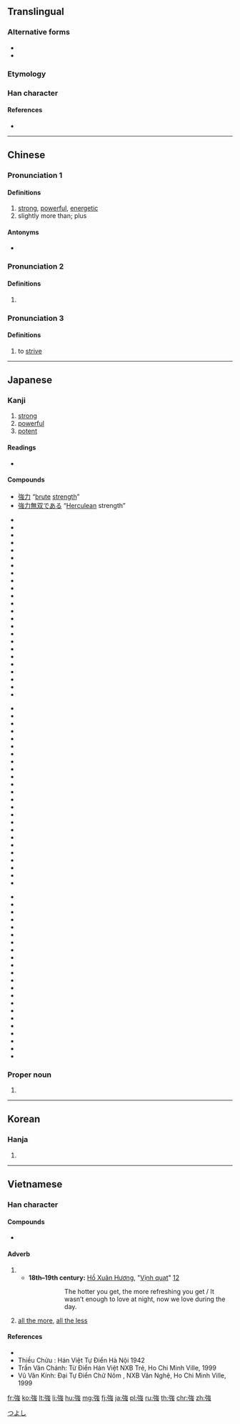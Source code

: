 {{also|强|彊}}
==Translingual==

===Alternative forms===
* {{l|mul|强}}
* {{l|mul|彊}}

===Etymology===
{{Han compound|弘|虫|c1=p|c2=s|t2=insect|ls=psc}}

===Han character===
{{Han char|rn=57|rad=弓|as=08|sn=11|four=13236|canj=NILI|ids=⿰弓𧈧, ⿸弘虫}}

====References====
* {{Han ref|kx=0359.230|dkj=09815|hdz=20999.070|uh=5F37|ud=24375|bh=B16A|bd=45418}}

----

==Chinese==
{{zh-forms|s=强}}

===Pronunciation 1===
{{zh-pron
|m=qiáng
|ma=y
|c=koeng4
|h=pfs=khiòng
|mn=kiông/kiūⁿ
|w=3jjian
|mc=y
|oc=y
|cat=a,adv
}}

====Definitions====
{{zh-hanzi}}

# [[strong]], [[powerful]], [[energetic]]
# slightly more than; plus
#: {{zh-x|你 做 了 多少 了？……四 分之 一 強。|How much have you done?...A bit more than a fourth.}}

====Antonyms====
* {{zh-l|弱}}

===Pronunciation 2===
{{zh-pron
|m=Jiàng
|ma=Zh-jiàng.ogg
|c=goeng6
|w=3jian
|cat=pn
}}

====Definitions====
{{zh-hanzi}}

# {{surname|lang=zh}}

===Pronunciation 3===
{{zh-pron
|m=qiǎng
|ma=
|c=koeng5
|h=pfs=khiòng/khióng
|mn=kióng
|w=3jjian
|cat=v
}}

====Definitions====
{{zh-hanzi}}

# to [[strive]]
#: {{zh-x|勉強{qiǎng}|to force somebody to do something}}

{{zh-cat|Elementary}}

----

==Japanese==

===Kanji===
{{ja-kanji|grade=2|rs=弓08}}

# [[strong]]
# [[powerful]]
# [[potent]]

====Readings====
* {{ja-readings
|goon=[[ごう]] (gō) < [[がう]] (gau)
|kanon=[[きょう]] (kyō) < [[きやう]] (kyau)
|toon=[[がん]] (gan) {{qualifier|non-[[w:Jōyō kanji|Jōyō]] reading}}
|kun=[[つよい]] (tsuyoi), [[しいる]] (shiiru) > [[しひる]] (shihiru), [[つよまる]] (tsuyomaru)}}

====Compounds====
* [[強力]] “[[brute]] [[strength]]”
* [[強力無双である]] “[[Herculean]] strength”
{{der-top}}
{{top3}}
* {{l|ja|sc=Jpan|頑強|tr=がんきょう, gankyō}}
* {{l|ja|sc=Jpan|強圧|tr=きょうあつ, kyōatsu}}
* {{l|ja|sc=Jpan|強化|tr=きょうか, kyōka}}
* {{l|ja|sc=Jpan|強悍|tr=きょうかん, kyōkan}}
* {{l|ja|sc=Jpan|強諫|tr=こうれん, kōren}}
* {{l|ja|sc=Jpan|強顔|tr=きょうがん, kyōgan}}
* {{l|ja|sc=Jpan|強幹弱枝|tr=きょうかんじゃくし, kyōkanjakushi}}
* {{l|ja|sc=Jpan|強記|tr=きょうき, kyōki}}
* {{l|ja|sc=Jpan|強禦|tr=きょうぎょ, kyōgyo}}
* {{l|ja|sc=Jpan|強圉|tr=きょうぎょ, kyōgyo}}
* {{l|ja|sc=Jpan|強肩|tr=きょうけん, kyōken}}
* {{l|ja|sc=Jpan|強健|tr=きょうけん, kyōken}}
* {{l|ja|sc=Jpan|強権|tr=きょうけん, kyōken}}
* {{l|ja|sc=Jpan|強固|tr=きょうこ, kyōko}}
* {{l|ja|sc=Jpan|強行|tr=きょうこう, kyōkō}}
* {{l|ja|sc=Jpan|強攻|tr=きょうこう, kyōkō}}
* {{l|ja|sc=Jpan|強硬|tr=きょうこう, kyōkō}}
* {{l|ja|sc=Jpan|強梗|tr=きょうこう, kyōkō}}
* {{l|ja|sc=Jpan|強豪|tr=きょうごう, kyōgō}}
* {{l|ja|sc=Jpan|強行軍|tr=きょうこうぐん, kyōkōgun}}
* {{l|ja|sc=Jpan|強仕|tr=きょうし, kyōshi}}
* {{l|ja|sc=Jpan|強死|tr=きょうし, kyōshi}}
* {{l|ja|sc=Jpan|強志|tr=きょうし, kyōshi}}
* {{l|ja|sc=Jpan|強弱|tr=きょうじゃく, kyōjaku}}
{{mid3}}
* {{l|ja|sc=Jpan|強襲|tr=きょうしゅう, kyōshū}}
* {{l|ja|sc=Jpan|強恕|tr=きょうじょ, kyōjo}}
* {{l|ja|sc=Jpan|強靭|tr=きょうじん, kyōjin}}
* {{l|ja|sc=Jpan|強制|tr=きょうせい, kyōsei}}
* {{l|ja|sc=Jpan|強請|tr=きょうせい, kyōsei}}
* {{l|ja|sc=Jpan|強僭|tr=きょうせん, kyōsen}}
* {{l|ja|sc=Jpan|強壮|tr=きょうそう, kyōsō}}
* {{l|ja|sc=Jpan|強大|tr=きょうだい, kyōdai}}
* {{l|ja|sc=Jpan|強調|tr=きょうちょう, kyōchō}}
* {{l|ja|sc=Jpan|強弩|tr=きょうど, kyōdo}}
* {{l|ja|sc=Jpan|強忍|tr=きょうにん, kyōnin}}
* {{l|ja|sc=Jpan|強迫|tr=きょうはく, kyōhaku}}
* {{l|ja|sc=Jpan|強迫観念|tr=きょうはくかんねん, kyōhakukannen}}
* {{l|ja|sc=Jpan|強半|tr=きょうはん, kyōhan}}
* {{l|ja|sc=Jpan|強風|tr=きょうふう, kyōhū}}
* {{l|ja|sc=Jpan|強弁|tr=きょうべん, kyōben}}
* {{l|ja|sc=Jpan|強暴|tr=きょうぼう, kyōbō}}
* {{l|ja|sc=Jpan|強要|tr=きょうよう, kyōyō}}
* {{l|ja|sc=Jpan|強梁|tr=きょうりょう, kyōryō}}
* {{l|ja|sc=Jpan|強力|tr=きょうりょく, kyōryoku}}
* {{l|ja|sc=Jpan|強烈|tr=きょうれつ, kyōretsu}}
* {{l|ja|sc=Jpan|屈強|tr=くっきょう, kukkyō}}
* {{l|ja|sc=Jpan|堅強|tr=けんきょう, kenkyō}}
* {{l|ja|sc=Jpan|牽強|tr=けんきょう, kenkyō}}
{{mid3}}
* {{l|ja|sc=Jpan|件強|tr=けんきょう, kenkyō}}
* {{l|ja|sc=Jpan|強引|tr=ごういん, gōin}}
* {{l|ja|sc=Jpan|強姦|tr=ごうかん, gōkan}}
* {{l|ja|sc=Jpan|強情|tr=ごうじょう, gōjō}}
* {{l|ja|sc=Jpan|強訴|tr=ごうそ, gōso}}
* {{l|ja|sc=Jpan|強奪|tr=ごうだつ, gōdatsu}}
* {{l|ja|sc=Jpan|強談|tr=ごうだん, gōdan}}
* {{l|ja|sc=Jpan|強談威迫|tr=ごうだにはく, gōdanihaku}}
* {{l|ja|sc=Jpan|強盗|tr=ごうとう, gōtō}}
* {{l|ja|sc=Jpan|強飯|tr=こわめし, kowameshi}}
* {{l|ja|sc=Jpan|強欲|tr=ごうよく, gōyoku}}
* {{l|ja|sc=Jpan|強力犯|tr=ごうりきはん, gōrikihan}}
* {{l|ja|sc=Jpan|強強|tr=つよつよ, tsuyotsuyo}}
* {{l|ja|sc=Jpan|強談判|tr=こわだんぱん, kowadanpan}}
* {{l|ja|sc=Jpan|強面|tr=こわもて, kowamote}}
* {{l|ja|sc=Jpan|強気|tr=つよき, tsuyoki}}
* {{l|ja|sc=Jpan|強腰|tr=つよごし, tsuyogosi}}
* {{l|ja|sc=Jpan|強吟|tr=つよぎん, tsuyogin}}
* {{l|ja|sc=Jpan|富強|tr=ふきょう, hukyō}}
* {{l|ja|sc=Jpan|勉強|tr=べんきょう, benkyō}}
* {{l|ja|sc=Jpan|補強|tr=ほきょう, hokyō}}
* {{l|ja|sc=Jpan|列強|tr=れっきょう, rekkyō}}
{{bottom}}
{{der-bottom}}

===Proper noun===
{{ja-pos|つよし|proper}}

# {{given name|male|lang=ja}}

[[Category:Japanese male given names|つよし]]

----

==Korean==

===Hanja===
{{ko-hanja|hangeul=강|eumhun=|mr=kang|y=kang}}

# {{defn|lang=ko|sort=弓08}}

----

==Vietnamese==

===Han character===
{{vi-readings|rs=弓08|hanviet=[[cường]], [[cưỡng]]|nom=[[càng]], [[cượng]], [[cướng]], [[gắng]], [[cường]], [[gàn]], [[ngượng]], [[cưỡng]], [[gương]], [[gượng]], [[gàng]]}}

====Compounds====
* {{vi-l|強國|cường quốc}}

====Adverb====
{{vi-adv|sc=Hani|càng|rs=弓08}}

# {{non-gloss definition|lang=vi|With a [[comparative]] or verb phrase, establishes a parallel with one or more other such comparatives.}}
#* '''18th–19th century:''' [[w:Hồ Xuân Hương|Hồ Xuân Hương]], "[[s:vi:Vịnh cái quạt|Vịnh quạt]]" [http://nomfoundation.org/vn/du-an-nom/Ho-Xuan-Huong/Tho-Ho-Xuan-Huong/22-Vinh_quat][http://nomfoundation.org/nom-project/Ho-Xuan-Huong/Ho-Xuan-Huong-of-poems/22-The_paper_fan]
#*: {{vi-ruby|強燶包饒辰強沫/要店諸斐吏要𣈜|càng nóng bao nhiêu thời càng mát / yêu đêm chưa phỉ lại yêu ngày}}
#*:: The hotter you get, the more refreshing you get / It wasn’t enough to love at night, now we love during the day.
# [[all the more]], [[all the less]]

====References====
* {{R:WinVNKey:Lê Sơn Thanh}}
* Thiều Chửu : Hán Việt Tự Điển Hà Nội 1942
* Trần Văn Chánh: Từ Điển Hán Việt NXB Trẻ, Ho Chi Minh Ville, 1999
* Vũ Văn Kính: Đại Tự Điển Chữ Nôm , NXB Văn Nghệ, Ho Chi Minh Ville, 1999

[[fr:強]]
[[ko:強]]
[[lt:強]]
[[li:強]]
[[hu:強]]
[[mg:強]]
[[fj:強]]
[[ja:強]]
[[pl:強]]
[[ru:強]]
[[th:強]]
[[chr:強]]
[[zh:強]]